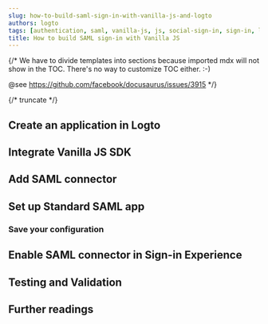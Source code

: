```yaml
---
slug: how-to-build-saml-sign-in-with-vanilla-js-and-logto
authors: logto
tags: [authentication, saml, vanilla-js, js, social-sign-in, sign-in, login]
title: How to build SAML sign-in with Vanilla JS
---
```


{/*
  We have to divide templates into sections because imported mdx will not show in the TOC.
  There's no way to customize TOC either. :-)

  @see https://github.com/facebook/docusaurus/issues/3915
*/}



{/* truncate */}

<Intro connector={connector} sdk="Vanilla JS" link="https://en.wikipedia.org/wiki/ECMAScript" />

## Create an application in Logto

<CreateApplication type="Single page app" framework="Vanilla JS" />

## Integrate Vanilla JS SDK

<IntegrateSdk />

## Add SAML connector

<AddSocialConnector connector={connector} framework="Vanilla JS" />

## Set up Standard SAML app

<ConnectorGuide />

### Save your configuration

<SaveYourConfiguration connector={connector} />

## Enable SAML connector in Sign-in Experience

<EnableSocialConnector connector={connector} />

## Testing and Validation

<TestingAndValidation connector={connector} sdk="Vanilla JS" />

## Further readings

<FurtherReadings />